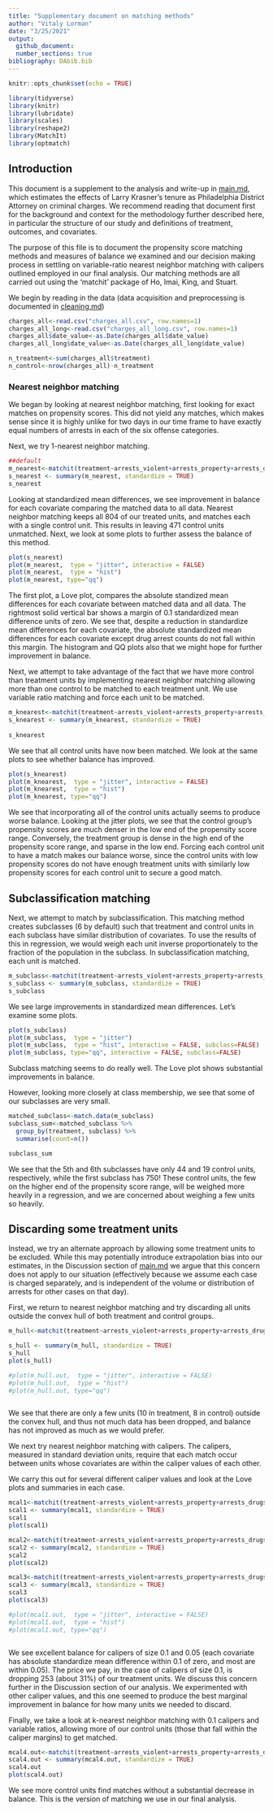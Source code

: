 ```yaml
---
title: "Supplementary document on matching methods"
author: "Vitaly Lorman"
date: "3/25/2021"
output: 
  github_document:
  number_sections: true
bibliography: DAbib.bib
---
```


```r
knitr::opts_chunk$set(echo = TRUE)
```

```r
library(tidyverse)
library(knitr)
library(lubridate)
library(scales)
library(reshape2)
library(MatchIt)
library(optmatch)
```

## Introduction

This document is a supplement to the analysis and write-up in [main.md](main.md), which estimates the effects of Larry Krasner's tenure as Philadelphia District Attorney on criminal charges. We recommend reading that document first for the background and context for the methodology further described here, in particular the structure of our study and definitions of treatment, outcomes, and covariates.

The purpose of this file is to document the propensity score matching methods and measures of balance we examined and our decision making process in settling on variable-ratio nearest neighbor matching with calipers outlined employed in our final analysis. Our matching methods are all carried out using the 'matchit' package of Ho, Imai, King, and Stuart.


We begin by reading in the data (data acquisition and preprocessing is documented in [cleaning.md](cleaning.md))

```r
charges_all<-read.csv("charges_all.csv", row.names=1)
charges_all_long<-read.csv("charges_all_long.csv", row.names=1)
charges_all$date_value<-as.Date(charges_all$date_value)
charges_all_long$date_value<-as.Date(charges_all_long$date_value)

n_treatment<-sum(charges_all$treatment)
n_control<-nrow(charges_all)-n_treatment
```


### Nearest neighbor matching

We began by looking at nearest neighbor matching, first looking for exact matches on propensity scores. This did not yield any matches, which makes sense since it is highly unlike for two days in our time frame to have exactly equal numbers of arrests in each of the six offense categories. 

Next, we try 1-nearest neighbor matching.


```r
##default
m_nearest<-matchit(treatment~arrests_violent+arrests_property+arrests_drugs+arrests_other+arrests_firearms+arrests_uncategorized, data=charges_all, method="nearest")
s_nearest <- summary(m_nearest, standardize = TRUE)
s_nearest
```

Looking at standardized mean differences, we see improvement in balance for each covariate comparing the matched data to all data. Nearest neighbor matching keeps all 804 of our treated units, and matches each with a single control unit. This results in leaving 471 control units unmatched. Next, we look at some plots to further assess the balance of this method.


```r
plot(s_nearest)
plot(m_nearest,  type = "jitter", interactive = FALSE)
plot(m_nearest,  type = "hist")
plot(m_nearest, type="qq")
```

The first plot, a Love plot, compares the absolute standized mean differences for each covariate between matched data and all data. The rightmost solid vertical bar shows a margin of 0.1 standardized mean difference units of zero. We see that, despite a reduction in standardize mean differences for each covariate, the absolute standardized mean differences for each covariate except drug arrest counts do not fall within this margin. The histogram and QQ plots also that we might hope for further improvement in balance.

Next, we attempt to take advantage of the fact that we have more control than treatment units by implementing nearest neighbor matching allowing more than one control to be matched to each treatment unit. We use variable ratio matching and force each unit to be matched.

```r
m_knearest<-matchit(treatment~arrests_violent+arrests_property+arrests_drugs+arrests_other+arrests_firearms+arrests_uncategorized, data=charges_all, method="nearest", min.controls=1, max.controls=3, ratio=n_control/n_treatment)
s_knearest <- summary(m_knearest, standardize = TRUE)
  
s_knearest
```

We see that all control units have now been matched. We look at the same plots to see whether balance has improved.


```r

plot(s_knearest)
plot(m_knearest,  type = "jitter", interactive = FALSE)
plot(m_knearest,  type = "hist")
plot(m_knearest, type="qq")
```

We see that incorporating all of the control units actually seems to produce worse balance. Looking at the jitter plots, we see that the control group's propensity scores are much denser in the low end of the propensity score range. Conversely, the treatment group is dense in the high end of the propensity score range, and sparse in the low end. Forcing each control unit to have a match makes our balance worse, since the control units with low propensity scores do not have enough treatment units with similarly low propensity scores for each control unit to secure a good match.

## Subclassification matching

Next, we attempt to match by subclassification. This matching method creates subclasses (6 by default) such that treatment and control units in each subclass have similar distribution of covariates. To use the results of this in regression, we would weigh each unit inverse proportionately to the fraction of the population in the subclass. In subclassification matching, each unit is matched.

```r
m_subclass<-matchit(treatment~arrests_violent+arrests_property+arrests_drugs+arrests_other+arrests_firearms+arrests_uncategorized, data=charges_all, method="subclass")
s_subclass <- summary(m_subclass, standardize = TRUE)
s_subclass
```

We see large improvements in standardized mean differences. Let's examine some plots.

```r
plot(s_subclass)
plot(m_subclass,  type = "jitter")
plot(m_subclass,  type = "hist", interactive = FALSE, subclass=FALSE)
plot(m_subclass, type="qq", interactive = FALSE, subclass=FALSE)
```

Subclass matching seems to do really well. The Love plot shows substantial improvements in balance.

However, looking more closely at class membership, we see that some of our subclasses are very small.

```r
matched_subclass<-match.data(m_subclass)
subclass_sum<-matched_subclass %>%
  group_by(treatment, subclass) %>%
  summarise(count=n())

subclass_sum
```

We see that the 5th and 6th subclasses have only 44 and 19 control units, respectively, while the first subclass has 750! These control units, the few on the higher end of the propensity score range, will be weighed more heavily in a regression, and we are concerned about weighing a few units so heavily. 

## Discarding some treatment units

Instead, we try an alternate approach by allowing some treatment units to be excluded. While this may potentially introduce extrapolation bias into our estimates, in the Discussion section of [main.md](main.md) we argue that this concern does not apply to our situation (effectively because we assume each case is charged separately, and is independent of the volume or distribution of arrests for other cases on that day). 

First, we return to nearest neighbor matching and try discarding all units outside the convex hull of both treatment and control groups.


```r
m_hull<-matchit(treatment~arrests_violent+arrests_property+arrests_drugs+arrests_firearms+arrests_uncategorized, data=charges_all, method="nearest", discard="both")

s_hull <- summary(m_hull, standardize = TRUE)
s_hull
plot(s_hull)

#plot(m_hull.out,  type = "jitter", interactive = FALSE)
#plot(m_hull.out,  type = "hist")
#plot(m_hull.out, type="qq")



```

We see that there are only a few units (10 in treatment, 8 in control) outside the convex hull, and thus not much data has been dropped, and balance has not improved as much as we would prefer. 

We next try nearest neighbor matching with calipers. The calipers, measured in standard deviation units, require that each match occur between units whose covariates are within the caliper values of each other. 

We carry this out for several different caliper values and look at the Love plots and summaries in each case.


```r
mcal1<-matchit(treatment~arrests_violent+arrests_property+arrests_drugs+arrests_other+arrests_firearms+arrests_uncategorized, data=charges_all, method="nearest", caliper=0.5)
scal1 <- summary(mcal1, standardize = TRUE)
scal1
plot(scal1)

mcal2<-matchit(treatment~arrests_violent+arrests_property+arrests_drugs+arrests_other+arrests_firearms+arrests_uncategorized, data=charges_all, method="nearest", caliper=0.1)
scal2 <- summary(mcal2, standardize = TRUE)
scal2
plot(scal2)

mcal3<-matchit(treatment~arrests_violent+arrests_property+arrests_drugs+arrests_other+arrests_firearms+arrests_uncategorized, data=charges_all, method="nearest", caliper=0.05)
scal3 <- summary(mcal3, standardize = TRUE)
scal3
plot(scal3)

#plot(mcal1.out,  type = "jitter", interactive = FALSE)
#plot(mcal1.out,  type = "hist")
#plot(mcal1.out, type="qq")



```
We see excellent balance for calipers of size 0.1 and 0.05 (each covariate has absolute standardize mean difference within 0.1 of zero, and most are within 0.05). The price we pay, in the case of calipers of size 0.1, is dropping 253 (about 31%) of our treatment units. We discuss this concern further in the Discussion section of our analysis. We experimented with other caliper values, and this one seemed to produce the best marginal improvement in balance for how many units we needed to discard.

Finally, we take a look at k-nearest neighbor matching with 0.1 calipers and variable ratios, allowing more of our control units (those that fall within the caliper margins) to get matched.

```r
mcal4.out<-matchit(treatment~arrests_violent+arrests_property+arrests_drugs+arrests_other+arrests_firearms+arrests_uncategorized, data=charges_all, method="nearest", caliper=0.1, ratio=n_control/n_treatment, min.controls=1, max.controls=3)
scal4.out <- summary(mcal4.out, standardize = TRUE)
scal4.out
plot(scal4.out)
```

We see more control units find matches without a substantial decrease in balance. This is the version of matching we use in our final analysis.

